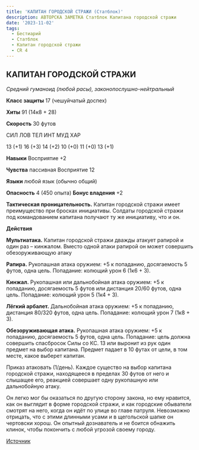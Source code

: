 ```yaml
---
title: 'КАПИТАН ГОРОДСКОЙ СТРАЖИ (Статблок)'
description: АВТОРСКА ЗАМЕТКА Статблок Капитана городской стражи
date: '2023-11-02'
tags:
  - Бестиарий
  - Статблок
  - Капитан городской стражи
  - CR 4
---
```


## КАПИТАН ГОРОДСКОЙ СТРАЖИ

_Средний гуманоид (любой расы), законопослушно-нейтральный_

**Класс защиты** 17 (чешуйчатый доспех)

**Хиты** 91 (14к8 + 28)

**Скорость** 30 футов

СИЛ ЛОВ ТЕЛ ИНТ МУД ХАР

13 (+1) 16 (+3) 14 (+2) 10 (+0) 11 (+0) 13 (+1)

**Навыки** Восприятие +2

**Чувства** пассивная Восприятие 12

**Языки** любой язык (обычно общий)

**Опасность** 4 (450 опыта) **Бонус владения** +2

**Тактическая проницательность.** Капитан городской стражи имеет преимущество при бросках инициативы. Солдаты городской стражи под командованием капитана получают ту же инициативу, что и он.

**Действия**

**Мультиатака.** Капитан городской стражи дважды атакует рапирой и один раз – кинжалом. Вместо одной атаки рапирой он может совершить обезоруживающую атаку

**Рапира.** Рукопашная атака оружием: +5 к попаданию, досягаемость 5 футов, одна цель. Попадание: колющий урон 6 (1к6 + 3).

**Кинжал.** Рукопашная или дальнобойная атака оружием: +5 к попаданию, досягаемость 5 футов или дистанция 20/60 футов, одна цель. Попадание: колющий урон 5 (1к4 + 3).

**Лёгкий арбалет.** Дальнобойная атака оружием: +5 к попаданию, дистанция 80/320 футов, одна цель. Попадание: колющий урон 7 (1к8 + 3).

**Обезоруживающая атака.** Рукопашная атака оружием: +5 к попаданию, досягаемость 5 футов, одна цель. Попадание: цель должна совершить спасбросок Силы со КС. 13 или выронит из рук один предмет на выбор капитана. Предмет падает в 10 футах от цели, в том месте, какое выберет капитан.

Приказ атаковать (1/день). Каждое существо на выбор капитана городской стражи, находящееся в пределах 30 футов от него и слышащее его, реакцией совершает одну рукопашную или дальнобойную атаку.

Он легко мог бы оказаться по другую сторону закона, но ему нравится, как он выглядит в форме городской стражи, и как городские обыватели смотрят на него, когда он идёт по улице во главе патруля. Невозможно отрицать, что с этими длинными усами и в щегольской шапке он чертовски хорош. Он опытный дознаватель и не боится обнажить клинок, чтобы покончить с любой угрозой своему городу.

[Источник](https://vk.com/feed?w=wall-200946551_2787)
